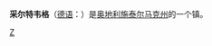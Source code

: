 {{noteTA
|G1=奥地利地名
}}

{{Infobox Settlement
| name = 采尔特韦格<br/>Zeltweg
| image_skyline =
| imagesize = 250px
| image_caption = 
| image_flag = 
| image_shield = 
| pushpin_map = Austria
| pushpin_label_position = bottom
| subdivision_type = 国家
| subdivision_name = {{AUT}}
| subdivision_type1 = [[奥地利行政区划|州]]
| subdivision_name1 = [[施泰尔马克州|施泰尔马克州]]
| subdivision_type2 = 
| subdivision_name2 = 
| elevation_m = 659
| elevation_ft = 
| area_total_km2 = 8.73
| population_as_of = 2003年
| population_total = 8189
| population_density_km2 = auto 
| timezone = [[CET|CET]]
| utc_offset = +1
| timezone_DST = [[CEST|CEST]]
| utc_offset_DST = +2
| latd = 47
| latm = 11
| lats = 26
| latNS = N
| longd = 14
| longm = 45
| longs = 04
| longEW = E
| website =  
}}
'''采尔特韦格'''（[[德语|德语]]：'''{{lang|de|Zeltweg}}'''）是[[奥地利|奥地利]][[施泰尔马克州|施泰尔马克州]]的一个镇。

{{Authority control}}
{{Austria-geo-stub}}

[[Category:施泰尔马克州城市|Z]]